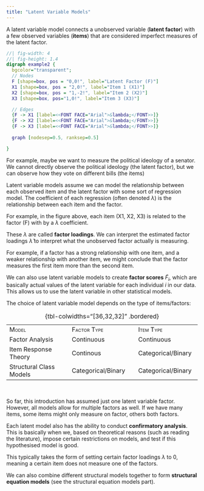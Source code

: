 ```yaml
---
title: "Latent Variable Models"
---
```


A latent variable model connects a unobserved variable (**latent factor**) with a few observed variables (**items**) that are considered imperfect measures of the latent factor.

::: center-graph
```dot
//| fig-width: 4
//| fig-height: 1.4
digraph example2 {
  bgcolor="transparent";
  // Nodes
  F [shape=box, pos = "0,0!", label="Latent Factor (F)"]
  X1 [shape=box, pos = "2,0!", label="Item 1 (X1)"]
  X2 [shape=box, pos = "1,-2!", label="Item 2 (X2)"]
  X3 [shape=box, pos="1,0!", label="Item 3 (X3)"]

  // Edges
  {F -> X1 [label=<<FONT FACE="Arial">&lambda;</FONT>>]}
  {F -> X2 [label=<<FONT FACE="Arial">&lambda;</FONT>>]}
  {F -> X3 [label=<<FONT FACE="Arial">&lambda;</FONT>>]}
  
  graph [nodesep=0.5, ranksep=0.5]

}
```
:::

::: small
For example, maybe we want to measure the political ideology of a senator. We cannot directly observe the political ideology (the latent factor), but we can observe how they vote on different bills (the items)
:::

Latent variable models assume we can model the relationship between each observed item and the latent factor with some sort of regression model. The coefficient of each regression (often denoted $\lambda$) is the relationship between each item and the factor.

::: small
For example, in the figure above, each item (X1, X2, X3) is related to the factor (F) with by a $\lambda$ coefficient.
:::

These $\lambda$ are called **factor loadings**. We can interpret the estimated factor loadings $\widehat\lambda$ to interpret what the unobserved factor actually is measuring.

::: small
For example, if a factor has a strong relationship with one item, and a weaker relationship with another item, we might conclude that the factor measures the first item more than the second item.
:::

We can also use latent variable models to create **factor scores** $\widetilde F_i$, which are basically actual values of the latent variable for each individual $i$ in our data. This allows us to use the latent variable in other statistical models.

The choice of latent variable model depends on the type of items/factors:

|                         |                           |                         |
|------------------------|-------------------------|------------------------|
| [Model]{.smallcaps}     | [Factor Type]{.smallcaps} | [Item Type]{.smallcaps} |
| Factor Analysis         | Continuous                | Continuous              |
| Item Response Theory    | Continous                 | Categorical/Binary      |
| Structural Class Models | Categorical/Binary        | Categorical/Binary      |

: {tbl-colwidths="\[36,32,32\]" .bordered}

<br />

So far, this introduction has assumed just one latent variable factor. However, all models allow for multiple factors as well. If we have many items, some items might only measure on factor, others both factors.

Each latent model also has the ability to conduct **confirmatory analysis**. This is basically when we, based on theoretical reasons (such as reading the literature), impose certain restrictions on models, and test if this hypothesised model is good.

::: small
This typically takes the form of setting certain factor loadings $\lambda$ to 0, meaning a certain item does not measure one of the factors.
:::

We can also combine different structural models together to form **structural equation models** (see the structural equation models part).
